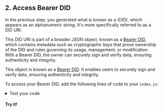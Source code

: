 
<section class="docs-section">

## 2. Access Bearer DID

In the previous step, you generated what is known as a (DID), which appears as an alphanumeric string. It's more specifically referred to as a DID URI. 

This DID URI is part of a broader JSON object, known as a [Bearer DID](http://developer.tbd.website/docs/web5/build/decentralized-identifiers/how-to-create-did#create-did), which contains metadata such as cryptographic keys that prove ownership of the DID and rules governing its usage, management, or modification. With a Bearer DID, the owner can securely sign and verify data, ensuring authenticity and integrity.

This object is known as a [Bearer DID](http://developer.tbd.website/docs/web5/build/decentralized-identifiers/how-to-create-did#create-did). It enables users to securely sign and verify data, ensuring authenticity and integrity.

To access your Bearer DID, add the following lines of code to your `index.js`:

<CodeSnippet snippetName="getBearerDid" />

<details>
    <summary>Test your code</summary>

Wanna see the Bearer DID you just created?

In index.js, add the following line and save your file:

```js
console.log(aliceBearerDid);
```

Then from the terminal, run:
```bash
node index.js
```

You'll see the Bearer DID.

</details>

#### Try it!

</section>
